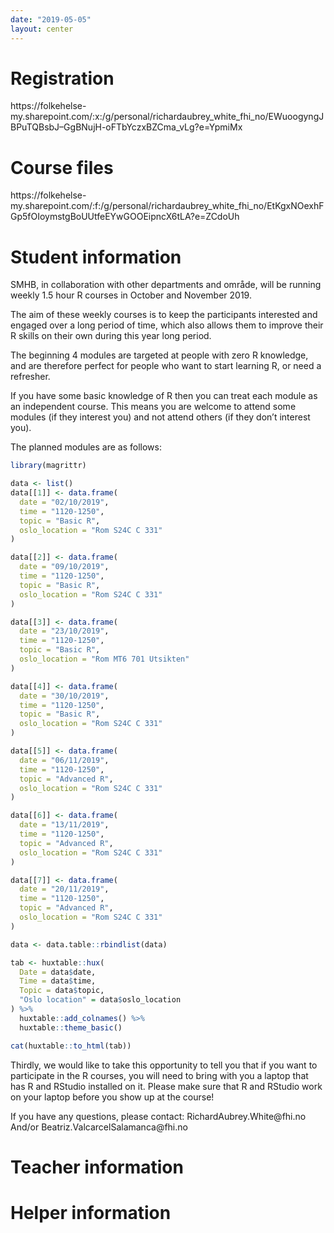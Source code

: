 ```yaml
---
date: "2019-05-05"
layout: center
---
```


# Registration

https://folkehelse-my.sharepoint.com/:x:/g/personal/richardaubrey_white_fhi_no/EWuoogyngJBPuTQBsbJ--GgBNujH-oFTbYczxBZCma_vLg?e=YpmiMx

# Course files

https://folkehelse-my.sharepoint.com/:f:/g/personal/richardaubrey_white_fhi_no/EtKgxNOexhFGp5fOIoymstgBoUUtfeEYwGOOEipncX6tLA?e=ZCdoUh

# Student information

SMHB, in collaboration with other departments and område, will be running weekly 1.5 hour R courses in October and November 2019.

The aim of these weekly courses is to keep the participants interested and engaged over a long period of time, which also allows them to improve their R skills on their own during this year long period.
 
The beginning 4 modules are targeted at people with zero R knowledge, and are therefore perfect for people who want to start learning R, or need a refresher.
 
If you have some basic knowledge of R then you can treat each module as an independent course. This means you are welcome to attend some modules (if they interest you) and not attend others (if they don’t interest you).

The planned modules are as follows:

```r
library(magrittr)

data <- list()
data[[1]] <- data.frame(
  date = "02/10/2019",
  time = "1120-1250",
  topic = "Basic R",
  oslo_location = "Rom S24C C 331"
)

data[[2]] <- data.frame(
  date = "09/10/2019",
  time = "1120-1250",
  topic = "Basic R",
  oslo_location = "Rom S24C C 331"
)

data[[3]] <- data.frame(
  date = "23/10/2019",
  time = "1120-1250",
  topic = "Basic R",
  oslo_location = "Rom MT6 701 Utsikten"
)

data[[4]] <- data.frame(
  date = "30/10/2019",
  time = "1120-1250",
  topic = "Basic R",
  oslo_location = "Rom S24C C 331"
)

data[[5]] <- data.frame(
  date = "06/11/2019",
  time = "1120-1250",
  topic = "Advanced R",
  oslo_location = "Rom S24C C 331"
)

data[[6]] <- data.frame(
  date = "13/11/2019",
  time = "1120-1250",
  topic = "Advanced R",
  oslo_location = "Rom S24C C 331"
)

data[[7]] <- data.frame(
  date = "20/11/2019",
  time = "1120-1250",
  topic = "Advanced R",
  oslo_location = "Rom S24C C 331"
)

data <- data.table::rbindlist(data)

tab <- huxtable::hux(
  Date = data$date,
  Time = data$time,
  Topic = data$topic,
  "Oslo location" = data$oslo_location
) %>%
  huxtable::add_colnames() %>%
  huxtable::theme_basic()

cat(huxtable::to_html(tab))
```

Thirdly, we would like to take this opportunity to tell you that if you want to participate in the R courses, you will need to bring with you a laptop that has R and RStudio installed on it. Please make sure that R and RStudio work on your laptop before you show up at the course!
 
If you have any questions, please contact:
RichardAubrey.White@fhi.no
And/or
Beatriz.ValcarcelSalamanca@fhi.no



# Teacher information

# Helper information

